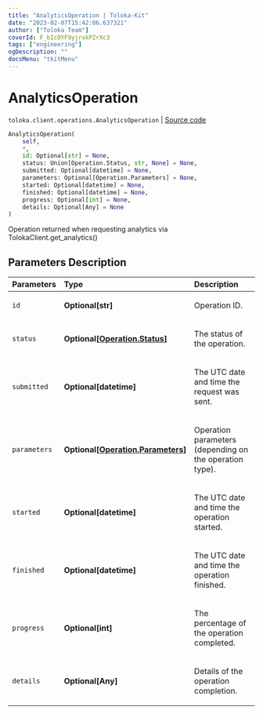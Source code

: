 ```yaml
---
title: "AnalyticsOperation | Toloka-Kit"
date: "2023-02-07T15:42:06.637321"
author: ["Toloka Team"]
coverId: F_bIcOYF9yjrxkPZrXc3
tags: ["engineering"]
ogDescription: ""
docsMenu: "tkitMenu"
---
```


# AnalyticsOperation
`toloka.client.operations.AnalyticsOperation` | [Source code](https://github.com/Toloka/toloka-kit/blob/v1.1.3/src/client/operations.py#L121)

```python
AnalyticsOperation(
    self,
    *,
    id: Optional[str] = None,
    status: Union[Operation.Status, str, None] = None,
    submitted: Optional[datetime] = None,
    parameters: Optional[Operation.Parameters] = None,
    started: Optional[datetime] = None,
    finished: Optional[datetime] = None,
    progress: Optional[int] = None,
    details: Optional[Any] = None
)
```

Operation returned when requesting analytics via TolokaClient.get_analytics()

## Parameters Description

| Parameters | Type | Description |
| :----------| :----| :-----------|
`id`|**Optional\[str\]**|<p>Operation ID.</p>
`status`|**Optional\[[Operation.Status](/docs-new/toloka-kit/reference/toloka.client.operations.Operation.Status)\]**|<p>The status of the operation.</p>
`submitted`|**Optional\[datetime\]**|<p>The UTC date and time the request was sent.</p>
`parameters`|**Optional\[[Operation.Parameters](/docs-new/toloka-kit/reference/toloka.client.operations.Operation.Parameters)\]**|<p>Operation parameters (depending on the operation type).</p>
`started`|**Optional\[datetime\]**|<p>The UTC date and time the operation started.</p>
`finished`|**Optional\[datetime\]**|<p>The UTC date and time the operation finished.</p>
`progress`|**Optional\[int\]**|<p>The percentage of the operation completed.</p>
`details`|**Optional\[Any\]**|<p>Details of the operation completion.</p>

